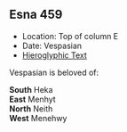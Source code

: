 ## Esna 459 {-}

- Location: Top of column E  
- Date: Vespasian
- [Hieroglyphic Text](https://www.ifao.egnet.net/uploads/publications/enligne/Temples-Esna004.pdf#page=130){target="_blank"}  
  
Vespasian is beloved of:  
  
**South**  Heka       
**East**  Menhyt     
**North**  Neith      
**West**  Menehwy      
